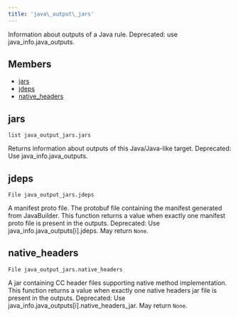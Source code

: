 ```yaml
---
title: 'java\_output\_jars'
---
```




Information about outputs of a Java rule. Deprecated: use java\_info.java\_outputs.

## Members

- [jars](#jars)
- [jdeps](#jdeps)
- [native\_headers](#native_headers)

## jars

```
list java_output_jars.jars
```

 Returns information about outputs of this Java/Java-like target. Deprecated: Use java\_info.java\_outputs.



## jdeps

```
File java_output_jars.jdeps
```

 A manifest proto file. The protobuf file containing the manifest generated from JavaBuilder. This function returns a value when exactly one manifest proto file is present in the outputs. Deprecated: Use java\_info.java\_outputs\[i\].jdeps.
 May return `None`.



## native\_headers

```
File java_output_jars.native_headers
```

 A jar containing CC header files supporting native method implementation. This function returns a value when exactly one native headers jar file is present in the outputs. Deprecated: Use java\_info.java\_outputs\[i\].native\_headers\_jar.
 May return `None`.
